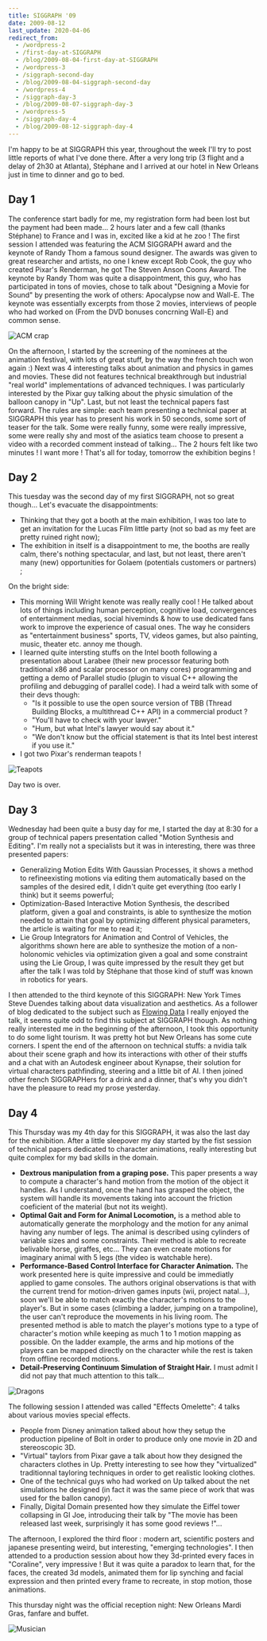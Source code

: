 ```yaml
---
title: SIGGRAPH '09
date: 2009-08-12
last_update: 2020-04-06
redirect_from:
  - /wordpress-2
  - /first-day-at-SIGGRAPH
  - /blog/2009-08-04-first-day-at-SIGGRAPH
  - /wordpress-3
  - /siggraph-second-day
  - /blog/2009-08-04-siggraph-second-day
  - /wordpress-4
  - /siggraph-day-3
  - /blog/2009-08-07-siggraph-day-3
  - /wordpress-5
  - /siggraph-day-4
  - /blog/2009-08-12-siggraph-day-4
---
```


I'm happy to be at SIGGRAPH this year, throughout the week I'll try to post
little reports of what I've done there. After a very long trip (3 flight and a
delay of 2h30 at Atlanta), Stéphane and I arrived at our hotel in New Orleans
just in time to dinner and go to bed.

## Day 1

The conference start badly for me, my registration form had been lost but the
payment had been made... 2 hours later and a few call (thanks Stéphane) to
France and I was in, excited like a kid at he zoo ! The first session I attended
was featuring the ACM SIGGRAPH award and the keynote of Randy Thom a famous
sound designer. The awards was given to great researcher and artists, no one I
knew except Rob Cook, the guy who created Pixar's Renderman, he got The Steven
Anson Coons Award. The keynote by Randy Thom was quite a disappointment, this
guy, who has participated in tons of movies, chose to talk about "Designing a
Movie for Sound" by presenting the work of others: Apocalypse now and Wall-E.
The keynote was essentially excerpts from those 2 movies, interviews of people
who had worked on (From the DVD bonuses concrning Wall-E) and common sense.

![ACM crap](./acm-crap.jpeg)

On the afternoon, I started by the screening of the nominees at the animation
festival, with lots of great stuff, by the way the french touch won again :)
Next was 4 interesting talks about animation and physics in games and movies.
These did not features technical breakthrough but industrial "real world"
implementations of advanced techniques. I was particularly interested by the
Pixar guy talking about the physic simulation of the balloon canopy in "Up".
Last, but not least the technical papers fast forward. The rules are simple:
each team presenting a technical paper at SIGGRAPH this year has to present his
work in 50 seconds, some sort of teaser for the talk. Some were really funny,
some were really impressive, some were really shy and most of the asiatics team
choose to present a video with a recorded comment instead of talking... The 2
hours felt like two minutes ! I want more ! That's all for today, tomorrow the
exhibition begins !

## Day 2

This tuesday was the second day of my first SIGGRAPH, not so great though...
Let's evacuate the disappointments:

- Thinking that they got a booth at the main exhibition, I was too late to get
  an invitation for the Lucas Film little party (not so bad as my feet are
  pretty ruined right now);
- The exhibition in itself is a disappointment to me, the booths are really
  calm, there's nothing spectacular, and last, but not least, there aren't many
  (new) opportunities for Golaem (potentials customers or partners) ;

On the bright side:

- This morning Will Wright kenote was really really cool ! He talked about lots
  of things including human perception, cognitive load, convergences of
  entertainment medias, social hiveminds & how to use dedicated fans work to
  improve the experience of casual ones. The way he considers as "entertainment
  business" sports, TV, videos games, but also painting, music, theater etc.
  annoy me though.
- I learned quite intersting stuffs on the Intel booth following a presentation
  about Larabee (their new processor featuring both traditional x86 and scalar
  processor on many cores) programming and getting a demo of Parallel studio
  (plugin to visual C++ allowing the profiling and debugging of parallel code).
  I had a weird talk with some of their devs though:
  - "Is it possible to use the open source version of TBB (Thread Building
    Blocks, a multithread C++ API) in a commercial product ?
  - "You'll have to check with your lawyer."
  - "Hum, but what Intel's lawyer would say about it."
  - "We don't know but the official statement is that its Intel best interest if
    you use it."
- I got two Pixar's renderman teapots !

![Teapots](./teapot.jpeg)

Day two is over.

## Day 3

Wednesday had been quite a busy day for me, I started the day at 8:30 for a
group of technical papers presentation called "Motion Synthesis and Editing".
I'm really not a specialists but it was in interesting, there was three
presented papers:

- Generalizing Motion Edits With Gaussian Processes, it shows a method to
  refineexisting motions via editing them automatically based on the samples of
  the desired edit, I didn't quite get everything (too early I think) but it
  seems powerful;
- Optimization-Based Interactive Motion Synthesis, the described platform, given
  a goal and constraints, is able to synthesize the motion needed to attain that
  goal by optimizing different physical parameters, the article is waiting for
  me to read it;
- Lie Group Integrators for Animation and Control of Vehicles, the algorithms
  shown here are able to synthesize the motion of a non-holonomic vehicles via
  optimization given a goal and some constraint using the Lie Group, I was quite
  impressed by the result they get but after the talk I was told by Stéphane
  that those kind of stuff was known in robotics for years.

I then attended to the third keynote of this SIGGRAPH: New York Times Steve
Duendes talking about data visualization and aesthetics. As a follower of blog
dedicated to the subject such as [Flowing Data](http://flowingdata.com/) I
really enjoyed the talk, it seems quite odd to find this subject at SIGGRAPH
though. As nothing really interested me in the beginning of the afternoon, I
took this opportunity to do some light tourism. It was pretty hot but New
Orleans has some cute corners. I spent the end of the afternoon on technical
stuffs: a nvidia talk about their scene graph and how its interactions with
other of their stuffs and a chat with an Autodesk engineer about Kynapse, their
solution for virtual characters pathfinding, steering and a little bit of AI. I
then joined other french SIGGRAPHers for a drink and a dinner, that's why you
didn't have the pleasure to read my prose yesterday.

## Day 4

This Thursday was my 4th day for this SIGGRAPH, it was also the last day for the
exhibition. After a little sleepover my day started by the fist session of
technical papers dedicated to character animations, really interesting but quite
complex for my bad skills in the domain.

- **Dextrous manipulation from a graping pose.** This paper presents a way to
  compute a character's hand motion from the motion of the object it handles. As
  I understand, once the hand has grasped the object, the system will handle its
  movements taking into account the friction coeficient of the material (but not
  its weight).
- **Optimal Gait and Form for Animal Locomotion,** is a method able to
  automatically generate the morphology and the motion for any animal having any
  number of legs. The animal is described using cylinders of variable sizes and
  some constraints. Their method is able to recreate belivable horse, giraffes,
  etc... They can even create motions for imaginary animal with 5 legs (the
  video is watchable here).
- **Performance-Based Control Interface for Character Animation.** The work
  presented here is quite impressive and could be immediatly applied to game
  consoles. The authors original observations is that with the current trend for
  motion-driven games inputs (wii, project natal...), soon we'll be able to
  match exactly the character's motions to the player's. But in some cases
  (climbing a ladder, jumping on a trampoline), the user can't reproduce the
  movements in his living room. The presented method is able to match the
  player's motions type to a type of character's motion while keeping as much 1
  to 1 motion mapping as possible. On the ladder example, the arms and hip
  motions of the players can be mapped directly on the character while the rest
  is taken from offline recorded motions.
- **Detail-Preserving Continuum Simulation of Straight Hair.** I must admit I
  did not pay that much attention to this talk...

![Dragons](./new-orleans-dragon.jpeg)

The following session I attended was called "Effects Omelette": 4 talks about
various movies special effects.

- People from Disney animation talked about how they setup the production
  pipeline of Bolt in order to produce only one movie in 2D and stereoscopic 3D.
- "Virtual" taylors from Pixar gave a talk about how they designed the
  characters clothes in Up. Pretty interesting to see how they "virtualized"
  traditionnal tayloring techniques in order to get realistic looking clothes.
- One of the technical guys who had worked on Up talked about the net
  simulations he designed (in fact it was the same piece of work that was used
  for the ballon canopy).
- Finally, Digital Domain presented how they simulate the Eiffel tower
  collapsing in GI Joe, introducing their talk by "The movie has been released
  last week, surprisingly it has some good reviews !"...

The afternoon, I explored the third floor : modern art, scientific posters and
japanese presenting weird, but interesting, "emerging technologies". I then
attended to a production session about how they 3d-printed every faces in
"Coraline", very impressive ! But it was quite a paradox to learn that, for the
faces, the created 3d models, animated them for lip synching and facial
expression and then printed every frame to recreate, in stop motion, those
animations.

This thursday night was the official reception night: New Orleans Mardi Gras,
fanfare and buffet.

![Musician](./new-orleans-musician.jpeg)
